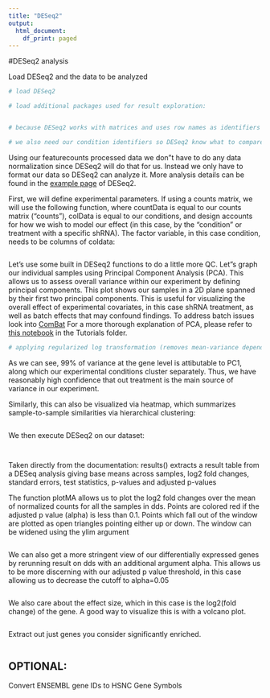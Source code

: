 ```yaml
---
title: "DESeq2"
output:
  html_document:
    df_print: paged
---
```

#DESeq2 analysis

Load DESeq2 and the data to be analyzed

```r
# load DESeq2

# load additional packages used for result exploration:


# because DESeq2 works with matrices and uses row names as identifiers we load our data accordingly

```

```r
# we also need our condition identifiers so DESeq2 know what to compare against what

```

Using our featurecounts processed data we don"t have to do any data normalization since DESeq2 will do that for us. Instead we only have to format our data so DESeq2 can analyze it. More analysis details can be found in the [example page](https://bioconductor.org/packages/release/bioc/vignettes/DESeq2/inst/doc/DESeq2.html) of DESeq2.

First, we will define experimental parameters. If using a counts matrix, we will use the following function, where countData is equal to our counts matrix ("counts"), colData is equal to our conditions, and design accounts for how we wish to model our effect (in this case, by the "condition" or treatment with a specific shRNA). The factor variable, in this case condition, needs to be columns of coldata:

```r


```

Let's use some built in DESeq2 functions to do a little more QC. Let"s graph our individual samples using Principal Component Analysis (PCA). This allows us to assess overall variance within our experiment by defining principal components. This plot shows our samples in a 2D plane spanned by their first two principal components. This is useful for visualizing the overall effect of experimental covariates, in this case shRNA treatment, as well as batch effects that may confound findings. To address batch issues look into [ComBat](https://rdrr.io/bioc/sva/man/ComBat.html) For a more thorough explanation of PCA, please refer to [this notebook]() in the Tutorials folder.

```r
# applying regularized log transformation (removes mean-variance dependence)


```

As we can see, 99% of variance at the gene level is attibutable to PC1, along which our experimental conditions cluster separately. Thus, we have reasonably high confidence that out treatment is the main source of variance in our experiment.

Similarly, this can also be visualized via heatmap, which summarizes sample-to-sample similarities via hierarchical clustering:

```r

```

We then execute DESeq2 on our dataset:

```r

```

```r

```

Taken directly from the documentation: results() extracts a result table from a DESeq analysis giving base means across samples, log2 fold changes, standard errors, test statistics, p-values and adjusted p-values

The function plotMA allows us to plot the log2 fold changes over the mean of normalized counts for all the samples in dds. Points are colored red if the adjusted p value (alpha) is less than 0.1. Points which fall out of the window are plotted as open triangles pointing either up or down. The window can be widened using the ylim argument


```r

```


We can also get a more stringent view of our differentially expressed genes by rerunning result on dds with an additional argument alpha. This allows us to be more discerning with our adjusted p value threshold, in this case allowing us to decrease the cutoff to alpha=0.05

```r

```


We also care about the effect size, which in this case is the log2(fold change) of the gene. A good way to visualize this is with a volcano plot. 

```r


```


Extract out just genes you consider significantly enriched.

```r

```

## OPTIONAL:

Convert ENSEMBL gene IDs to HSNC Gene Symbols

```r

```




